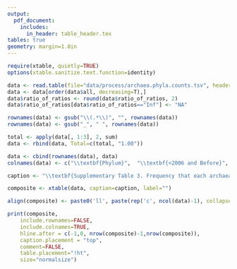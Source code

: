 ```yaml
---
output:
  pdf_document:
    includes:
      in_header: table_header.tex
tables: true
geometry: margin=1.0in
---
```


\captionsetup{labelformat=empty}



```r
require(xtable, quietly=TRUE)
options(xtable.sanitize.text.function=identity)

data <- read.table(file="data/process/archaea.phyla.counts.tsv", header=T)
data <- data[order(data$all, decreasing=T),]
data$ratio_of_ratios <- round(data$ratio_of_ratios, 2)
data$ratio_of_ratios[data$ratio_of_ratios=="Inf"] <- "NA"

rownames(data) <- gsub("\\(.*\\)", "", rownames(data))
rownames(data) <- gsub("_", " ", rownames(data))

total <- apply(data[, 1:3], 2, sum)
data <- rbind(data, Total=c(total, "1.00"))

data <- cbind(rownames(data), data)
colnames(data) <- c("\\textbf{Phylum}",  "\\textbf{<2006 and Before}", "\\textbf{After 2006}", "\\textbf{Total}", "\\textbf{Ratio of Ratios}")

caption <- "\\textbf{Supplementary Table 3. Frequency that each archaeal phylum was sequenced before and after 2006.}"

composite <- xtable(data, caption=caption, label="")

align(composite) <- paste0('ll', paste(rep('c', ncol(data)-1), collapse=""))

print(composite,
	include.rownames=FALSE,
	include.colnames=TRUE,
	hline.after = c(-1,0, nrow(composite)-1,nrow(composite)),
	caption.placement = "top",
	comment=FALSE,
	table.placement="!ht",
	size="normalsize")

```
